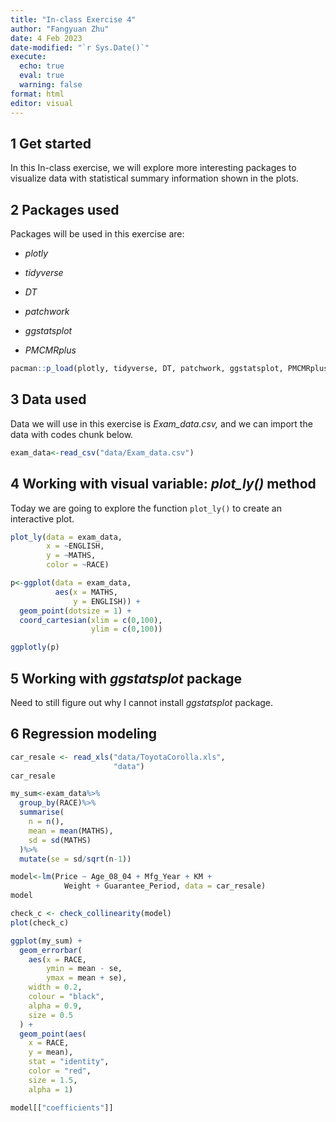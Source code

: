 ```yaml
---
title: "In-class Exercise 4"
author: "Fangyuan Zhu"
date: 4 Feb 2023
date-modified: "`r Sys.Date()`"
execute: 
  echo: true
  eval: true
  warning: false
format: html
editor: visual
---
```


## 1 Get started

In this In-class exercise, we will explore more interesting packages to visualize data with statistical summary information shown in the plots.

## 2 Packages used

Packages will be used in this exercise are:

-   *plotly*

-   *tidyverse*

-   *DT*

-   *patchwork*

-   *ggstatsplot*

-   *PMCMRplus*

```r
pacman::p_load(plotly, tidyverse, DT, patchwork, ggstatsplot, PMCMRplus, readxl, see, parameters, performance, dplyr)
```

## 3 Data used

Data we will use in this exercise is *Exam_data.csv,* and we can import the data with codes chunk below.

```r
exam_data<-read_csv("data/Exam_data.csv")
```

## 4 Working with visual variable: *plot_ly()* method

Today we are going to explore the function `plot_ly()` to create an interactive plot.

```r
plot_ly(data = exam_data,
        x = ~ENGLISH,
        y = ~MATHS,
        color = ~RACE)
```

```r
p<-ggplot(data = exam_data,
          aes(x = MATHS,
              y = ENGLISH)) +
  geom_point(dotsize = 1) +
  coord_cartesian(xlim = c(0,100),
                  ylim = c(0,100))

ggplotly(p)
```

## 5 Working with *ggstatsplot* package

Need to still figure out why I cannot install *ggstatsplot* package.

## 6 Regression modeling

```r
car_resale <- read_xls("data/ToyotaCorolla.xls", 
                       "data")
car_resale
```

```r
my_sum<-exam_data%>%
  group_by(RACE)%>%
  summarise(
    n = n(),
    mean = mean(MATHS),
    sd = sd(MATHS)
  )%>%
  mutate(se = sd/sqrt(n-1))
```

```r
model<-lm(Price ~ Age_08_04 + Mfg_Year + KM +
            Weight + Guarantee_Period, data = car_resale)
model
```

```r
check_c <- check_collinearity(model)
plot(check_c)
```

```r
ggplot(my_sum) +
  geom_errorbar(
    aes(x = RACE,
        ymin = mean - se,
        ymax = mean + se),
    width = 0.2,
    colour = "black",
    alpha = 0.9,
    size = 0.5
  ) +
  geom_point(aes(
    x = RACE,
    y = mean),
    stat = "identity",
    color = "red",
    size = 1.5,
    alpha = 1)

model[["coefficients"]]
```
